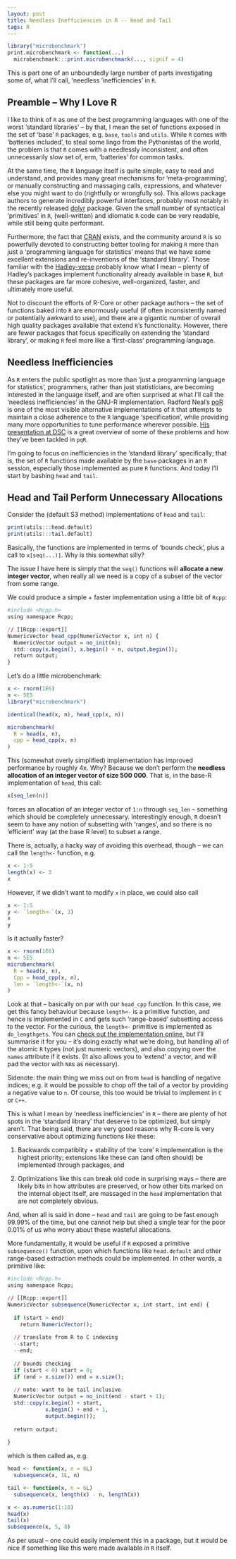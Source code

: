 ```yaml
---
layout: post
title: Needless Inefficiencies in R -- Head and Tail
tags: R
---
```


```r
library("microbenchmark")
print.microbenchmark <- function(...)
  microbenchmark:::print.microbenchmark(..., signif = 4)
```

This is part one of an unboundedly large number of parts
investigating some of, what I'll call, 'needless
'inefficiencies' in `R`.

## Preamble -- Why I Love R

I like to think of `R` as one of the best programming
languages with one of the worst 'standard libraries' --
by that, I mean the set of functions exposed in the set of
'base' `R` packages, e.g. `base`, `tools` and `utils`. While
`R` comes with 'batteries included', to steal some lingo
from the Pythonistas of the world, the problem is that `R`
comes with a needlessly inconsistent, and often
unnecessarily slow set of, erm, 'batteries' for common
tasks.

At the same time, the `R` language itself is quite simple,
easy to read and understand, and provides many great
mechanisms for 'meta-programming', or manually constructing
and massaging calls, expressions, and whatever else you
might want to do (rightfully or wrongfully so). This allows
package authors to generate incredibly powerful interfaces,
probably most notably in the recently released
[dplyr](http://cran.r-project.org/web/packages/dplyr/index.html)
package. Given the small number of syntactical 'primitives'
in `R`, (well-written) and idiomatic `R` code can be very
readable, while still being quite performant.

Furthermore, the fact that [CRAN](http://cran.r-project.org/)
exists, and the community around `R` is so powerfully devoted to
constructing better tooling for making `R` more than just a
'programming language for statistics' means that we have
some excellent extensions and re-inventions of the 'standard
library'. Those familiar with the
[Hadley-verse](http://blog.datascienceretreat.com/)
probably know what I mean -- plenty of Hadley's packages
implement functionality already available in base `R`, but
these packages are far more cohesive, well-organized,
faster, and ultimately more useful.

Not to discount the efforts of R-Core or other package
authors -- the set of functions baked into `R` are
enormously useful (if often inconsistently named or
potentially awkward to use), and there are a gigantic number of
overall high quality packages available that extend
`R`'s functionality. However, there
are fewer packages that focus specifically on extending the
'standard library', or making `R` feel more like a
'first-class' programming language.

## Needless Inefficiencies

As `R` enters the public spotlight as more than 'just a 
programming language for statistics', programmers, rather
than just statisticians, are becoming interested in the
language itself, and are often surprised at what I'll call
the 'needless inefficiencies' in the GNU-R implementation.
Radford Neal's [pqR](http://www.pqr-project.org/) is
one of the most visible alternative implementations of `R`
that attempts to maintain a close adherence to the
`R` language 'specification', while providing many more
opportunities to tune performance wherever possible.
[His presentation at DSC](http://www.cs.utoronto.ca/~radford/ftp/pqR-dsc.pdf)
is a great overview of some of these problems and how they've
been tackled in `pqR`.

I'm going to focus on inefficiencies in the 'standard library'
specifically; that is, the set of `R` functions made available
by the `base` packages in an `R` session, especially those
implemented as pure `R` functions. And today I'll start by
bashing `head` and `tail`.

## Head and Tail Perform Unnecessary Allocations

Consider the (default S3 method) implementations of
`head` and `tail`:

```r
print(utils:::head.default)
print(utils:::tail.default)
```

Basically, the functions are implemented in terms of
'bounds check', plus a call to `x[seq(...)]`. Why is this
somewhat silly?

The issue I have here is simply that the `seq()` functions
will **allocate a new integer vector**, when really all
we need is a copy of a subset of the vector from some range.

We could produce a simple + faster implementation using
a little bit of `Rcpp`:

```r
#include <Rcpp.h>
using namespace Rcpp;

// [[Rcpp::export]]
NumericVector head_cpp(NumericVector x, int n) {
  NumericVector output = no_init(n);
  std::copy(x.begin(), x.begin() + n, output.begin());
  return output;
}
```

Let's do a little microbenchmark:

```r
x <- rnorm(1E6)
n <- 5E5
library("microbenchmark")

identical(head(x, n), head_cpp(x, n))

microbenchmark(
  R = head(x, n),
  cpp = head_cpp(x, n)
)
```

This (somewhat overly simplified) implementation has
improved performance by roughly 4x. Why? Because we don't
perform the **needless allocation of an integer vector of
size 500 000**. That is, in the base-R implementation of
`head`, this call:

```r
x[seq_len(n)]
```

forces an allocation of an integer vector of `1:n` through
`seq_len` -- something which should be completely
unnecessary. Interestingly enough, `R` doesn't seem to have
any notion of subsetting with 'ranges', and so there is
no 'efficient' way (at the base R level) to subset a
range.

There is, actually, a hacky way of avoiding this overhead,
though -- we can call the `length<-` function, e.g.

```r
x <- 1:5
length(x) <- 3
x
```

However, if we didn't want to modify `x` in place, we could
also call

```r
x <- 1:5
y <- `length<-`(x, 3)
x
y
```

Is it actually faster?

```r
x <- rnorm(1E6)
n <- 5E5
microbenchmark(
  R = head(x, n),
  Cpp = head_cpp(x, n),
  len = `length<-`(x, n)
)
```

Look at that -- basically on par with our `head_cpp`
function. In this case, we get this fancy behaviour
because `length<-` is a primitive function, and hence is
implemented in `C` and gets such 'range-based' subsetting
access to the vector. For the curious, the `length<-`
primitive is implemented as `do_lengthgets`. You can
[check out the implementation online](https://github.com/wch/r-source/blob/cf829c12299b8571cd67e9d8aae88ac31450c73c/src/main/builtin.c#L780-L875),
but I'll summarise it for you -- it's doing exactly what
we're doing, but handling all of the atomic `R` types
(not just numeric vectors), and also copying over the `names`
attribute if it exists. (It also allows you to 'extend'
a vector, and will pad the vector with `NA`s as necessary).

Sidenote: the main thing we miss out on from `head` is handling
of negative indices; e.g. it would be possible to chop off
the tail of a vector by providing a negative value to `n`.
Of course, this too would be trivial to implement in `C`
or `C++`.

This is what I mean by 'needless inefficiencies' in `R` --
there are plenty of hot spots in the 'standard library' that
deserve to be optimized, but simply aren't. That being said,
there are very good reasons why R-core is very conservative
about optimizing functions like these:

1. Backwards compatiblity + stability of the 'core' `R`
   implementation is the highest priority; extensions like
   these can (and often should) be implemented through
   packages, and
   
2. Optimizations like this can break old code in surprising
   ways -- there are likely bits in how attributes are
   preserved, or how other bits marked on the internal
   object itself, are massaged in the `head` implementation
   that are not completely obvious.

And, when all is said in done -- `head` and `tail` are going
to be fast enough 99.99% of the time, but one cannot help
but shed a single tear for the poor 0.01% of us who worry
about these wasteful allocations.

More fundamentally, it would be useful if `R` exposed a
primitive `subsequence()` function, upon which functions like
`head.default` and other range-based extraction
methods could be implemented. In other words, a primitive
like:

```r
#include <Rcpp.h>
using namespace Rcpp;

// [[Rcpp::export]]
NumericVector subsequence(NumericVector x, int start, int end) {
  
  if (start > end)
    return NumericVector();
  
  // translate from R to C indexing
  --start;
  --end;
  
  // bounds checking
  if (start < 0) start = 0;
  if (end > x.size()) end = x.size();
  
  // note: want to be tail inclusive
  NumericVector output = no_init(end - start + 1);
  std::copy(x.begin() + start,
            x.begin() + end + 1,
            output.begin());
  
  return output;
            
}
```

which is then called as, e.g.

```r
head <- function(x, n = 6L)
  subsequence(x, 1L, n)

tail <- function(x, n = 6L)
  subsequence(x, length(x) - n, length(x))

x <- as.numeric(1:10)
head(x)
tail(x)
subsequence(x, 5, 8)
```

As per usual -- one could easily implement this in a
package, but it would be nice if something like this were
made available in `R` itself.
